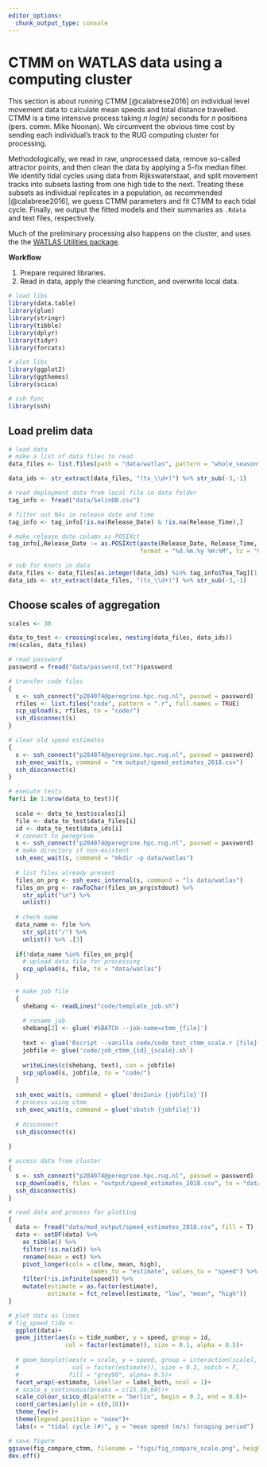 ```yaml
---
editor_options: 
  chunk_output_type: console
---
```


# CTMM on WATLAS data using a computing cluster

This section is about running CTMM [@calabrese2016] on individual level movement data to calculate mean speeds and total distance travelled.
CTMM is a time intensive process taking _n log(n)_ seconds for _n_ positions (pers. comm. Mike Noonan).
We circumvent the obvious time cost by sending each individual's track to the RUG computing cluster for processing.

Methodologically, we read in raw, unprocessed data, remove so-called attractor points, and then clean the data by applying a 5-fix median filter.
We identify tidal cycles using data from Rijkswaterstaat, and split movement tracks into subsets lasting from one high tide to the next.
Treating these subsets as individual replicates in a population, as recommended [@calabrese2016], we guess CTMM parameters and fit CTMM to each tidal cycle.
Finally, we output the fitted models and their summaries as `.Rdata` and text files, respectively.

Much of the preliminary processing also happens on the cluster, and uses the the [WATLAS Utilities package](https://github.com/pratikunterwegs/watlasUtils).

**Workflow**

1. Prepare required libraries.
2. Read in data, apply the cleaning function, and overwrite local data.

```r
# load libs
library(data.table)
library(glue)
library(stringr)
library(tibble)
library(dplyr)
library(tidyr)
library(forcats)

# plot libs
library(ggplot2)
library(ggthemes)
library(scico)

# ssh func
library(ssh)
```

## Load prelim data

```r
# load data
# make a list of data files to read
data_files <- list.files(path = "data/watlas", pattern = "whole_season*", full.names = TRUE)

data_ids <- str_extract(data_files, "(tx_\\d+)") %>% str_sub(-3,-1)

# read deployment data from local file in data folder
tag_info <- fread("data/SelinDB.csv")

# filter out NAs in release date and time
tag_info <- tag_info[!is.na(Release_Date) & !is.na(Release_Time),]

# make release date column as POSIXct
tag_info[,Release_Date := as.POSIXct(paste(Release_Date, Release_Time, sep = " "), 
                                     format = "%d.%m.%y %H:%M", tz = "CET")]

# sub for knots in data
data_files <- data_files[as.integer(data_ids) %in% tag_info$Toa_Tag][1:10]
data_ids <- str_extract(data_files, "(tx_\\d+)") %>% str_sub(-3,-1)

```

## Choose scales of aggregation

```r
scales <- 30

data_to_test <- crossing(scales, nesting(data_files, data_ids))
rm(scales, data_files)
```

```r
# read password
password = fread("data/password.txt")$password

# transfer code files
{
  s <- ssh_connect("p284074@peregrine.hpc.rug.nl", passwd = password)
  rfiles <- list.files("code", pattern = ".r", full.names = TRUE)
  scp_upload(s, rfiles, to = "code/")
  ssh_disconnect(s)
}

# clear old speed estimates
{
  s <- ssh_connect("p284074@peregrine.hpc.rug.nl", passwd = password)
  ssh_exec_wait(s, command = "rm output/speed_estimates_2018.csv")
  ssh_disconnect(s)
}

# execute tests
for(i in 1:nrow(data_to_test)){
  
  scale <- data_to_test$scales[i]
  file <- data_to_test$data_files[i]
  id <- data_to_test$data_ids[i]
  # connect to peregrine
  s <- ssh_connect("p284074@peregrine.hpc.rug.nl", passwd = password)
  # make directory if non-existent
  ssh_exec_wait(s, command = "mkdir -p data/watlas")
  
  # list files already present
  files_on_prg <- ssh_exec_internal(s, command = "ls data/watlas")
  files_on_prg <- rawToChar(files_on_prg$stdout) %>% 
    str_split("\n") %>% 
    unlist()
  
  # check name
  data_name <- file %>% 
    str_split("/") %>% 
    unlist() %>% .[3]
  
  if(!data_name %in% files_on_prg){
    # upload data file for processing
    scp_upload(s, file, to = "data/watlas")
  }
  
  # make job file
  {
    shebang <- readLines("code/template_job.sh")
    
    # rename job
    shebang[2] <- glue('#SBATCH --job-name=ctmm_{file}')
    
    text <- glue('Rscript --vanilla code/code_test_ctmm_scale.r {file} {scale}')
    jobfile <- glue('code/job_ctmm_{id}_{scale}.sh')
    
    writeLines(c(shebang, text), con = jobfile)
    scp_upload(s, jobfile, to = "code/")
  }
  
  ssh_exec_wait(s, command = glue('dos2unix {jobfile}'))
  # process using ctmm
  ssh_exec_wait(s, command = glue('sbatch {jobfile}'))
  
  # disconnect
  ssh_disconnect(s)
  
}
```


```r
# access data from cluster
{
  s <- ssh_connect("p284074@peregrine.hpc.rug.nl", passwd = password)
  scp_download(s, files = "output/speed_estimates_2018.csv", to = "data/mod_output/")
  ssh_disconnect(s)
}

# read data and process for plotting
{
  data <- fread("data/mod_output/speed_estimates_2018.csv", fill = T)
  data <- setDF(data) %>% 
    as_tibble() %>% 
    filter(!is.na(id)) %>% 
    rename(mean = est) %>% 
    pivot_longer(cols = c(low, mean, high),
                       names_to = "estimate", values_to = "speed") %>% 
    filter(!is.infinite(speed)) %>% 
    mutate(estimate = as.factor(estimate),
           estimate = fct_relevel(estimate, "low", "mean", "high"))
}

# plot data as lines
# fig_speed_tide <- 
  ggplot(data)+
  geom_jitter(aes(x = tide_number, y = speed, group = id,
                col = factor(estimate)), size = 0.1, alpha = 0.5)+
  
  # geom_boxplot(aes(x = scale, y = speed, group = interaction(scale),
  #               col = factor(estimate)), size = 0.3, notch = F, 
  #              fill = "grey90", alpha= 0.5)+
  facet_wrap(~estimate, labeller = label_both, ncol = 1)+
  # scale_x_continuous(breaks = c(15,30,60))+
  scale_colour_scico_d(palette = "berlin", begin = 0.2, end = 0.8)+
  coord_cartesian(ylim = c(0,10))+
  theme_few()+
  theme(legend.position = "none")+
  labs(x = "tidal cycle (#)", y = "mean speed (m/s) foraging period")

# save figure
ggsave(fig_compare_ctmm, filename = "figs/fig_compare_scale.png", height = 5, width = 8, dpi=300)
dev.off()
```
